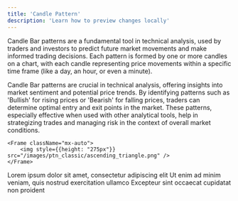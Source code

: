 ```yaml
---
title: 'Candle Pattern'
description: 'Learn how to preview changes locally'
---
```


Candle Bar patterns are a fundamental tool in technical analysis, 
used by traders and investors to predict future market movements and make informed trading decisions. 
Each pattern is formed by one or more candles on a chart, 
with each candle representing price movements within a specific time frame (like a day, an hour, or even a minute).

Candle Bar patterns are crucial in technical analysis, 
offering insights into market sentiment and potential price trends. 
By identifying patterns such as 'Bullish' for rising prices or 'Bearish' for falling prices, 
traders can determine optimal entry and exit points in the market. 
These patterns, especially effective when used with other analytical tools, 
help in strategizing trades and managing risk in the context of overall market conditions.

<CardGroup cols={2}>
  <Card title="Candle Pattern">
    <ResponseField name="Two Crow:" type="Bullish"></ResponseField>
    
    <Frame className="mx-auto">
        <img style={{height: "275px"}} src="/images/ptn_classic/ascending_triangle.png" /> 
    </Frame>
  </Card>
  <Card title="Second Card">
    Lorem ipsum dolor sit amet, consectetur adipiscing elit
  </Card>
  <Card title="Third Card">
    Ut enim ad minim veniam, quis nostrud exercitation ullamco
  </Card>
  <Card title="Fourth Card">
    Excepteur sint occaecat cupidatat non proident
  </Card>
</CardGroup>
